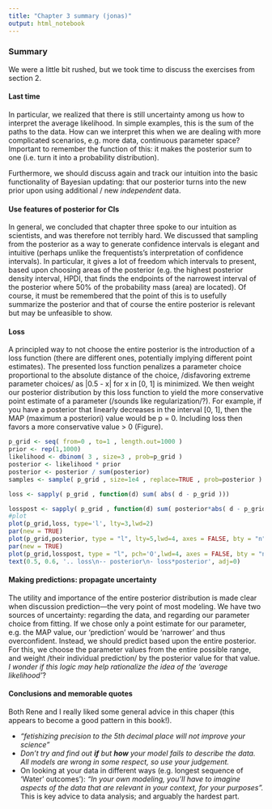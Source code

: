```yaml
---
title: "Chapter 3 summary (jonas)"
output: html_notebook
---
```

### Summary

We were a little bit rushed, but we took time to discuss the exercises from section 2. 

#### Last time
In particular, we realized that there is still uncertainty among us how to interpret the average likelihood. In simple examples, this is the sum of the paths to the data. How can we interpret this when we are dealing with more complicated scenarios, e.g. more data, continuous parameter space? Important to remember the function of this: it makes the posterior sum to one (i.e. turn it into a probability distribution).

Furthermore, we should discuss again and track our intuition into the basic functionality of Bayesian updating: that our posterior turns into the new prior upon using additional / new *independent* data.  

#### Use features of posterior for CIs
In general, we concluded that chapter three spoke to our intuition as scientists, and was therefore not terribly hard. We discussed that sampling from the posterior as a way to generate confidence intervals is elegant and intuitive (perhaps unlike the frequentists's interpretation of confidence intervals). In particular, it gives a lot of freedom which intervals to present, based upon choosing areas of the posterior (e.g. the highest posterior density interval, HPDI, that finds the endpoints of the narrowest interval of the posterior where 50% of the probability mass (area) are located). Of course, it must be remembered that the point of this is to usefully summarize the posterior and that of course the entire posterior is relevant but may be unfeasible to show. 

#### Loss
A principled way to not choose the entire posterior is the introduction of a loss function (there are different ones, potentially implying different point estimates). The presented loss function penalizes a parameter choice proportional to the absolute distance of the choice, /disfavoring extreme parameter choices/ as |0.5 - x| for x in [0, 1] is minimized. We then weight our posterior distribution by this loss function to yield the more conservative point estimate of a parameter (/sounds like regularization/?). For example, if you have a posterior that linearly decreases in the interval [0, 1], then the MAP (maximum a posteriori) value would be p = 0. Including loss then favors a more conservative value > 0 (Figure).  
```r
p_grid <- seq( from=0 , to=1 , length.out=1000 ) 
prior <- rep(1,1000) 
likelihood <- dbinom( 3 , size=3 , prob=p_grid ) 
posterior <- likelihood * prior 
posterior <- posterior / sum(posterior) 
samples <- sample( p_grid , size=1e4 , replace=TRUE , prob=posterior )

loss <- sapply( p_grid , function(d) sum( abs( d - p_grid )))

losspost <- sapply( p_grid , function(d) sum( posterior*abs( d - p_grid )))
#plot
plot(p_grid,loss, type='l', lty=3,lwd=2)
par(new = TRUE)
plot(p_grid,posterior, type = "l", lty=5,lwd=4, axes = FALSE, bty = "n", xlab = "", ylab = "")
par(new = TRUE)
plot(p_grid,losspost, type = "l", pch='O',lwd=4, axes = FALSE, bty = "n", xlab = "", ylab = "")
text(0.5, 0.6, '.. loss\n-- posterior\n- loss*posterior', adj=0)
```

#### Making predictions: propagate uncertainty
The utility and importance of the entire posterior distribution is made clear when discussion prediction---the very point of most modeling. We have two sources of uncertainty: regarding the data, and regarding our parameter choice from fitting. If we chose only a point estimate for our parameter, e.g. the MAP value, our 'prediction' would be 'narrower' and thus overconfident. Instead, we should predict based upon the entire posterior. For this, we choose the parameter values from the entire possible range, and weight /their individual prediction/ by the posterior value for that value. *I wonder if this logic may help rationalize the idea of the 'average likelihood'*?

#### Conclusions and memorable quotes
Both Rene and I really liked some general advice in this chaper (this appears to become a good pattern in this book!).

- *"fetishizing precision to the 5th decimal place will not improve your science"*
- *Don't try and find out __if__ but __how__ your model fails to describe the data. All models are wrong in some respect, so use your judgement.*
- On looking at your data in different ways (e.g. longest sequence of 'Water' outcomes'): *"In your own modeling, you’ll have to imagine aspects of the data that are relevant in your context, for your purposes".* This is key advice to data analysis; and arguably the hardest part.